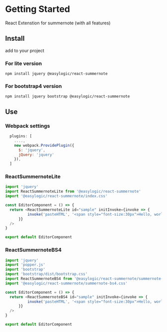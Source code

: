 <Meta title="Introduce/Getting Started" />

# Getting Started

React Extenstion for summernote (with all features)

## Install 

add to your project 

### For lite version
`npm install jquery @easylogic/react-summernote `

### For bootstrap4 version

`npm install jquery bootstrap @easylogic/react-summernote `

## Use 

### Webpack settings 

```js
  plugins: [
    ....,
    new webpack.ProvidePlugin({
      $: 'jquery',
      jQuery: 'jquery'
    }),
  ]
```

### ReactSummernoteLite 

```js
import 'jquery'
import ReactSummernoteLite from '@easylogic/react-summernote'
import '@easylogic/react-summernote/index.css'

const EditorComponent = () => {
  return <ReactSummernoteLite id="sample" initInvoke={invoke => {
          invoke('pasteHTML', '<span style="font-size:30px">Hello, world for 30px</span>')
      }} 
  />
}

export default EditorComponent
```

### ReactSummernoteBS4 


```js
import 'jquery'
import 'popper.js'
import 'bootstrap'
import 'bootstrap/dist/bootstrap.css'
import ReactSummernoteBS4 from '@easylogic/react-summernote/summernote-bs4'
import '@easylogic/react-summernote/summernote-bs4.css'

const EditorComponent = () => {
  return <ReactSummernoteBS4 id="sample" initInvoke={invoke => {
          invoke('pasteHTML', '<span style="font-size:30px">Hello, world for 30px</span>')
      }} 
  />
}

export default EditorComponent
```

